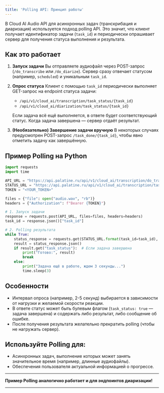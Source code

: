 ```yaml
---
title: 'Polling API: Принцип работы'
---
```


В Cloud AI Audio API для асинхронных задач (транскрибация и диаризация) используется подход polling API.
Это значит, что клиент получает идентификатор задачи (`task_id`) и периодически опрашивает сервер для получения статуса выполнения и результата.

## Как это работает

1. **Запуск задачи**
   Вы отправляете аудиофайл через POST-запрос (`/do_transcribe` или `/do_diarize`).
   Сервер сразу отвечает статусом (например, `scheduled`) и уникальным `task_id`.

2. **Опрос статуса**
   Клиент с помощью `task_id` периодически выполняет GET-запрос на endpoint статуса задачи:
   - `/api/v1/cloud_ai/transcription/task_status/{task_id}`
   - `/api/v1/cloud_ai/diarization/task_status/{task_id}`

   Если задача всё ещё выполняется, в ответе будет соответствующий статус.
   Когда задача завершена — сервер отдаёт результат.

3. **(Необязательно) Завершение задачи вручную**
   В некоторых случаях предусмотрен POST-запрос `/task_done/{task_id}`, чтобы явно отметить задачу как завершённую.

## Пример Polling на Python

```python
import requests
import time

API_URL = "https://api.palatine.ru/api/v1/cloud_ai/transcription/do_transcribe"
STATUS_URL = "https://api.palatine.ru/api/v1/cloud_ai/transcription/task_status/{task_id}"
TOKEN = "<YOUR_TOKEN>"

files = {"file": open("audio.wav", "rb")}
headers = {"Authorization": f"Bearer {TOKEN}"}

# 1. Запуск задачи
response = requests.post(API_URL, files=files, headers=headers)
task_id = response.json()["task_id"]

# 2. Polling результата
while True:
    status_response = requests.get(STATUS_URL.format(task_id=task_id), headers=headers)
    result = status_response.json()
    if result.get("task_status"):  # Если задача завершена
        print("Готово:", result)
        break
    else:
        print("Задача ещё в работе, ждем 3 секунды...")
        time.sleep(3)
````

## Особенности

* Интервал опроса (например, 2-5 секунд) выбирается в зависимости от нагрузки и желаемой скорости реакции.
* В ответе статус может быть булевым флагом (`task_status: true` — задача завершена) и содержать либо результат, либо сообщение об ошибке.
* После получения результата желательно прекратить polling (чтобы не нагружать сервер).

## Используйте Polling для:

* Асинхронных задач, выполнение которых может занять значительное время (например, длинные аудиофайлы).
* Обеспечения пользователя актуальной информацией о прогрессе.

---

**Пример Polling аналогично работает и для эндпоинтов диаризации!**

---
